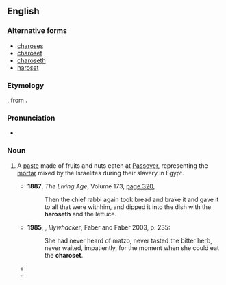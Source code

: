 ==English==
{{wikipedia}}

===Alternative forms===
* [[charoses]]
* [[charoset]]
* [[charoseth]]
* [[haroset]]

===Etymology===
{{bor|en|he|חֲרֽוֹסֶת|sc=Hebr}}, from {{m|he|חרס|sc=Hebr|tr=cheres||clay}}.

===Pronunciation===
* {{a|UK}} {{IPA|en|/həˈɹəʊsɛθ/|/həˈɹəʊsɛt/}}

===Noun===
{{en-noun|-}}

# {{lb|en|Judaism}} A [[paste]] made of fruits and nuts eaten at [[Passover]], representing the [[mortar]] mixed by the Israelites during their slavery in Egypt.
#* '''1887''', ''The Living Age'', Volume 173, [http://books.google.com.au/books?id=CoQkAQAAIAAJ&q=%22haroseth|haroseths%22+-intitle:%22%22&dq=%22haroseth|haroseths%22+-intitle:%22%22&hl=en&ei=vffETp6rBYzEmQXliICuCw&sa=X&oi=book_result&ct=result&redir_esc=y page 320],
#*: Then the chief rabbi again took bread and brake it and gave it to all that were withhim, and dipped it into the dish with the '''haroseth''' and the lettuce.
#* '''1985''', {{w|Peter Carey}}, ''Illywhacker'', Faber and Faber 2003, p. 235:
#*: She had never heard of matzo, never tasted the bitter herb, never waited, impatiently, for the moment when she could eat the '''charoset'''.
#* {{quote-text|en|year=2001|author=Susan Lingo|title=A to Z Object Talks That Teach about the Old Testament|page=40|url=http://books.google.com.au/books?id=Yt64MosUrXIC&pg=PT21&dq=%22haroseth%7Charoseths%22+-intitle:%22%22&hl=en&ei=2O7ETuCVEKuUmQXz7ZXsCg&sa=X&oi=book_result&ct=result&redir_esc=y#v=onepage&q=%22haroseth%7Charoseths%22%20-intitle%3A%22%22&f=false|passage=Unleavened bread and a fruit spread called '''haroseth''' are still served today at Passover feasts to remind God's people to be ready to go for God when he calls!}}
#* {{quote-text|en|year=2005|author=Marilyn Sachs|title=A Pocket Full of Seeds|page=91|url=http://books.google.com.au/books?id=QQVls6osQgIC&pg=PA91&dq=%22haroseth%7Charoseths%22+-intitle:%22%22&hl=en&ei=3fXETqmbO4j3mAXu29DoCg&sa=X&oi=book_result&ct=result&redir_esc=y#v=onepage&q=%22haroseth%7Charoseths%22%20-intitle%3A%22%22&f=false|passage=On each table was a platter containing the symbols of Passover—matzoh (unleavened bread), marror (bitter herbs), '''haroseth''' (a paste made of chopped apples, nuts, cinnamon, and wine), the shank bone of a lamb, a roasted egg, and parsley.}}